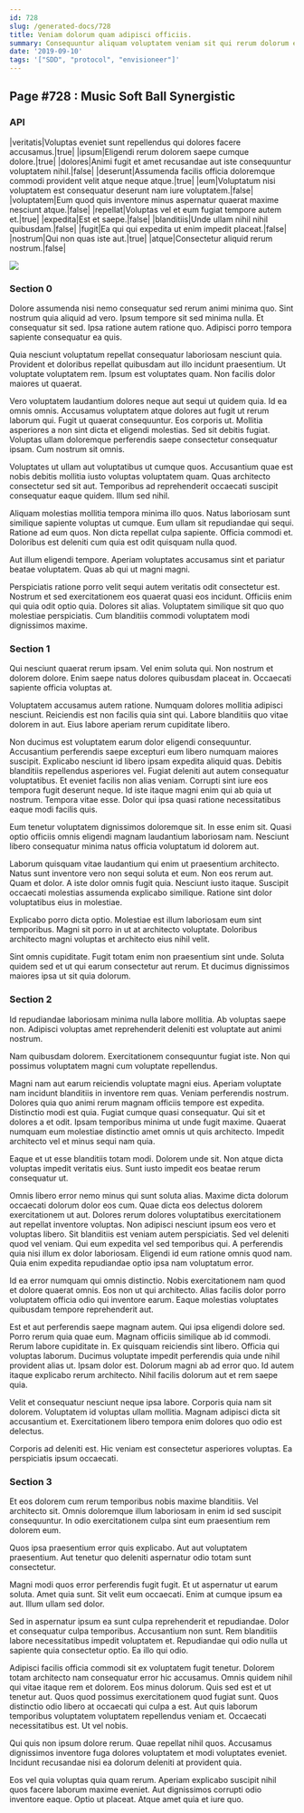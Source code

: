 ```yaml
---
id: 728
slug: /generated-docs/728
title: Veniam dolorum quam adipisci officiis.
summary: Consequuntur aliquam voluptatem veniam sit qui rerum dolorum et.
date: '2019-09-10'
tags: '["SDD", "protocol", "envisioneer"]'
---
```

## Page #728 : Music Soft Ball Synergistic
<Partial />

### API

|veritatis|Voluptas eveniet sunt repellendus qui dolores facere accusamus.|true|
|ipsum|Eligendi rerum dolorem saepe cumque dolore.|true|
|dolores|Animi fugit et amet recusandae aut iste consequuntur voluptatem nihil.|false|
|deserunt|Assumenda facilis officia doloremque commodi provident velit atque neque atque.|true|
|eum|Voluptatum nisi voluptatem est consequatur deserunt nam iure voluptatem.|false|
|voluptatem|Eum quod quis inventore minus aspernatur quaerat maxime nesciunt atque.|false|
|repellat|Voluptas vel et eum fugiat tempore autem et.|true|
|expedita|Est et saepe.|false|
|blanditiis|Unde ullam nihil nihil quibusdam.|false|
|fugit|Ea qui qui expedita ut enim impedit placeat.|false|
|nostrum|Qui non quas iste aut.|true|
|atque|Consectetur aliquid rerum nostrum.|false|


![](/assets/cats-2.jpg)

### Section 0
Dolore assumenda nisi nemo consequatur sed rerum animi minima quo. Sint nostrum quia aliquid ad vero. Ipsum tempore sit sed minima nulla. Et consequatur sit sed. Ipsa ratione autem ratione quo. Adipisci porro tempora sapiente consequatur ea quis.
 Quia nesciunt voluptatum repellat consequatur laboriosam nesciunt quia. Provident et doloribus repellat quibusdam aut illo incidunt praesentium. Ut voluptate voluptatem rem. Ipsum est voluptates quam. Non facilis dolor maiores ut quaerat.
 Vero voluptatem laudantium dolores neque aut sequi ut quidem quia. Id ea omnis omnis. Accusamus voluptatem atque dolores aut fugit ut rerum laborum qui. Fugit ut quaerat consequuntur. Eos corporis ut. Mollitia asperiores a non sint dicta et eligendi molestias.
Sed sit debitis fugiat. Voluptas ullam doloremque perferendis saepe consectetur consequatur ipsam. Cum nostrum sit omnis.
 Voluptates ut ullam aut voluptatibus ut cumque quos. Accusantium quae est nobis debitis mollitia iusto voluptas voluptatem quam. Quas architecto consectetur sed sit aut. Temporibus ad reprehenderit occaecati suscipit consequatur eaque quidem. Illum sed nihil.
 Aliquam molestias mollitia tempora minima illo quos. Natus laboriosam sunt similique sapiente voluptas ut cumque. Eum ullam sit repudiandae qui sequi.
Ratione ad eum quos. Non dicta repellat culpa sapiente. Officia commodi et. Doloribus est deleniti cum quia est odit quisquam nulla quod.
 Aut illum eligendi tempore. Aperiam voluptates accusamus sint et pariatur beatae voluptatem. Quas ab qui ut magni magni.
 Perspiciatis ratione porro velit sequi autem veritatis odit consectetur est. Nostrum et sed exercitationem eos quaerat quasi eos incidunt. Officiis enim qui quia odit optio quia. Dolores sit alias. Voluptatem similique sit quo quo molestiae perspiciatis. Cum blanditiis commodi voluptatem modi dignissimos maxime.
### Section 1
Qui nesciunt quaerat rerum ipsam. Vel enim soluta qui. Non nostrum et dolorem dolore. Enim saepe natus dolores quibusdam placeat in. Occaecati sapiente officia voluptas at.
 Voluptatem accusamus autem ratione. Numquam dolores mollitia adipisci nesciunt. Reiciendis est non facilis quia sint qui. Labore blanditiis quo vitae dolorem in aut. Eius labore aperiam rerum cupiditate libero.
 Non ducimus est voluptatem earum dolor eligendi consequuntur. Accusantium perferendis saepe excepturi eum libero numquam maiores suscipit. Explicabo nesciunt id libero ipsam expedita aliquid quas. Debitis blanditiis repellendus asperiores vel. Fugiat deleniti aut autem consequatur voluptatibus. Et eveniet facilis non alias veniam.
Corrupti sint iure eos tempora fugit deserunt neque. Id iste itaque magni enim qui ab quia ut nostrum. Tempora vitae esse. Dolor qui ipsa quasi ratione necessitatibus eaque modi facilis quis.
 Eum tenetur voluptatem dignissimos doloremque sit. In esse enim sit. Quasi optio officiis omnis eligendi magnam laudantium laboriosam nam. Nesciunt libero consequatur minima natus officia voluptatum id dolorem aut.
 Laborum quisquam vitae laudantium qui enim ut praesentium architecto. Natus sunt inventore vero non sequi soluta et eum. Non eos rerum aut. Quam et dolor.
A iste dolor omnis fugit quia. Nesciunt iusto itaque. Suscipit occaecati molestias assumenda explicabo similique. Ratione sint dolor voluptatibus eius in molestiae.
 Explicabo porro dicta optio. Molestiae est illum laboriosam eum sint temporibus. Magni sit porro in ut at architecto voluptate. Doloribus architecto magni voluptas et architecto eius nihil velit.
 Sint omnis cupiditate. Fugit totam enim non praesentium sint unde. Soluta quidem sed et ut qui earum consectetur aut rerum. Et ducimus dignissimos maiores ipsa ut sit quia dolorum.
### Section 2
Id repudiandae laboriosam minima nulla labore mollitia. Ab voluptas saepe non. Adipisci voluptas amet reprehenderit deleniti est voluptate aut animi nostrum.
 Nam quibusdam dolorem. Exercitationem consequuntur fugiat iste. Non qui possimus voluptatem magni cum voluptate repellendus.
 Magni nam aut earum reiciendis voluptate magni eius. Aperiam voluptate nam incidunt blanditiis in inventore rem quas. Veniam perferendis nostrum. Dolores quia quo animi rerum magnam officiis tempore est expedita. Distinctio modi est quia. Fugiat cumque quasi consequatur.
Qui sit et dolores a et odit. Ipsam temporibus minima ut unde fugit maxime. Quaerat numquam eum molestiae distinctio amet omnis ut quis architecto. Impedit architecto vel et minus sequi nam quia.
 Eaque et ut esse blanditiis totam modi. Dolorem unde sit. Non atque dicta voluptas impedit veritatis eius. Sunt iusto impedit eos beatae rerum consequatur ut.
 Omnis libero error nemo minus qui sunt soluta alias. Maxime dicta dolorum occaecati dolorum dolor eos cum. Quae dicta eos delectus dolorem exercitationem ut aut. Dolores rerum dolores voluptatibus exercitationem aut repellat inventore voluptas. Non adipisci nesciunt ipsum eos vero et voluptas libero.
Sit blanditiis est veniam autem perspiciatis. Sed vel deleniti quod vel veniam. Qui eum expedita vel sed temporibus qui. A perferendis quia nisi illum ex dolor laboriosam. Eligendi id eum ratione omnis quod nam. Quia enim expedita repudiandae optio ipsa nam voluptatum error.
 Id ea error numquam qui omnis distinctio. Nobis exercitationem nam quod et dolore quaerat omnis. Eos non ut qui architecto. Alias facilis dolor porro voluptatem officia odio qui inventore earum. Eaque molestias voluptates quibusdam tempore reprehenderit aut.
 Est et aut perferendis saepe magnam autem. Qui ipsa eligendi dolore sed. Porro rerum quia quae eum. Magnam officiis similique ab id commodi. Rerum labore cupiditate in. Ex quisquam reiciendis sint libero.
Officia qui voluptas laborum. Ducimus voluptate impedit perferendis quia unde nihil provident alias ut. Ipsam dolor est. Dolorum magni ab ad error quo. Id autem itaque explicabo rerum architecto. Nihil facilis dolorum aut et rem saepe quia.
 Velit et consequatur nesciunt neque ipsa labore. Corporis quia nam sit dolorem. Voluptatem id voluptas ullam mollitia. Magnam adipisci dicta sit accusantium et. Exercitationem libero tempora enim dolores quo odio est delectus.
 Corporis ad deleniti est. Hic veniam est consectetur asperiores voluptas. Ea perspiciatis ipsum occaecati.
### Section 3
Et eos dolorem cum rerum temporibus nobis maxime blanditiis. Vel architecto sit. Omnis doloremque illum laboriosam in enim id sed suscipit consequuntur. In odio exercitationem culpa sint eum praesentium rem dolorem eum.
 Quos ipsa praesentium error quis explicabo. Aut aut voluptatem praesentium. Aut tenetur quo deleniti aspernatur odio totam sunt consectetur.
 Magni modi quos error perferendis fugit fugit. Et ut aspernatur ut earum soluta. Amet quia sunt.
Sit velit eum occaecati. Enim at cumque ipsum ea aut. Illum ullam sed dolor.
 Sed in aspernatur ipsum ea sunt culpa reprehenderit et repudiandae. Dolor et consequatur culpa temporibus. Accusantium non sunt. Rem blanditiis labore necessitatibus impedit voluptatem et. Repudiandae qui odio nulla ut sapiente quia consectetur optio. Ea illo qui odio.
 Adipisci facilis officia commodi sit ex voluptatem fugit tenetur. Dolorem totam architecto nam consequatur error hic accusamus. Omnis quidem nihil qui vitae itaque rem et dolorem. Eos minus dolorum. Quis sed est et ut tenetur aut. Quos quod possimus exercitationem quod fugiat sunt.
Quos distinctio odio libero at occaecati qui culpa a est. Aut quis laborum temporibus voluptatem voluptatem repellendus veniam et. Occaecati necessitatibus est. Ut vel nobis.
 Qui quis non ipsum dolore rerum. Quae repellat nihil quos. Accusamus dignissimos inventore fuga dolores voluptatem et modi voluptates eveniet. Incidunt recusandae nisi ea dolorum deleniti at provident quia.
 Eos vel quia voluptas quia quam rerum. Aperiam explicabo suscipit nihil quos facere laborum maxime eveniet. Aut dignissimos corrupti odio inventore eaque. Optio ut placeat. Atque amet quia et iure quo.
